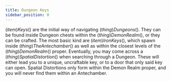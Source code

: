 ```yaml
---
title: Dungeon Keys
sidebar_position: 0
---
```



$(item)Keys$() are the initial way of navigating $(thing)Dungeons$(). They can be found inside Dungeon chests within the $(thing)Demon Realm$(), or they can be crafted. The most basic kind are $(item)Iron Keys$(), which spawn inside $(thing)The Antechamber$() as well as within the closest levels of the $(thing)Demon Realm$() proper.
Eventually, you may come across a $(thing)Spatial Distortion$() when searching through a Dungeon. These will either lead you to a unique, uncraftable key, or to a door that only said key can open. Spatial Distortions only form within the Demon Realm proper, and you will never find them within an Antechamber.
